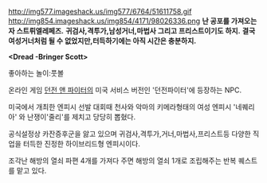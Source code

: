 http://img577.imageshack.us/img577/6764/51611758.gif
http://img854.imageshack.us/img854/4171/98026336.png
'''난 공포를 가져오는 자 스트뤼엘레페즈.'''
'''귀검사,격투가,남성거너,마법사 그리고 프리스트이기도 하지.'''
'''결국 여성거너처럼 될 수 없었지만,터득하기에는 아직 시간은 충분하지.'''


'''<Dread -Bringer Scott>'''

좋아하는 놀이:풋볼


온라인 게임 [[던전 앤 파이터]]의 미국 서비스 버전인 '던전파이터'에 등장하는 NPC.

미국에서 개최한 엔피시 선발 대회때 천사와 악마의 키메라형태의 여성 엔피시 '네퀘리아' 와 난쟁이'줄리'를 제치고 당당히 뽑혔다.


공식설정상 카잔증후군을 앓고 있으며 귀검사,격투가,거너,마법사,프리스트등 다양한 직업을 터득한 진정한 하이브리드형 엔피시이다. 


조각난 해방의 열쇠 파편 4개를 가져다 주면 해방의 열쇠 1개로 조립해주는 반복 퀘스트를 맡고 있다.
